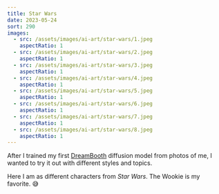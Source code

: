 ```yaml
---
title: Star Wars
date: 2023-05-24
sort: 290
images:
  - src: /assets/images/ai-art/star-wars/1.jpeg
    aspectRatio: 1
  - src: /assets/images/ai-art/star-wars/2.jpeg
    aspectRatio: 1
  - src: /assets/images/ai-art/star-wars/3.jpeg
    aspectRatio: 1
  - src: /assets/images/ai-art/star-wars/4.jpeg
    aspectRatio: 1
  - src: /assets/images/ai-art/star-wars/5.jpeg
    aspectRatio: 1
  - src: /assets/images/ai-art/star-wars/6.jpeg
    aspectRatio: 1
  - src: /assets/images/ai-art/star-wars/7.jpeg
    aspectRatio: 1
  - src: /assets/images/ai-art/star-wars/8.jpeg
    aspectRatio: 1
---
```


After I trained my first [DreamBooth](https://dreambooth.github.io/) diffusion model from photos of me, I wanted to try it out with different styles and topics.

Here I am as different characters from <cite>Star Wars</cite>. The Wookie is my favorite. 😅

